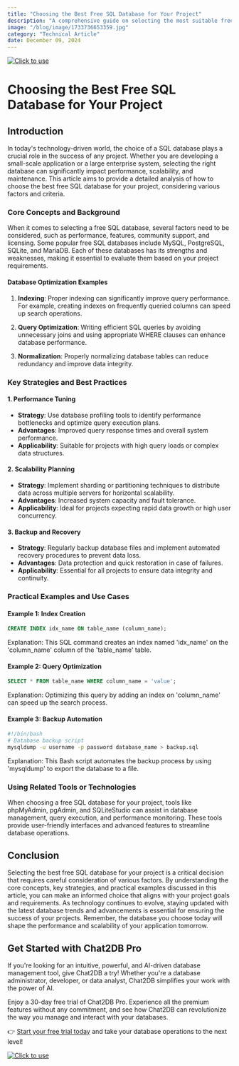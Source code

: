 ```yaml
---
title: "Choosing the Best Free SQL Database for Your Project"
description: "A comprehensive guide on selecting the most suitable free SQL database for your project needs."
image: "/blog/image/1733736653359.jpg"
category: "Technical Article"
date: December 09, 2024
---
```

[![Click to use](/image/blog/bg/chat2db1.png)](https://app.chat2db.ai/)
# Choosing the Best Free SQL Database for Your Project


<Authors date="December 09, 2024">
  <Author name="Jing" link="https://chat2db.ai" />
</Authors>

## Introduction

In today's technology-driven world, the choice of a SQL database plays a crucial role in the success of any project. Whether you are developing a small-scale application or a large enterprise system, selecting the right database can significantly impact performance, scalability, and maintenance. This article aims to provide a detailed analysis of how to choose the best free SQL database for your project, considering various factors and criteria.

### Core Concepts and Background

When it comes to selecting a free SQL database, several factors need to be considered, such as performance, features, community support, and licensing. Some popular free SQL databases include MySQL, PostgreSQL, SQLite, and MariaDB. Each of these databases has its strengths and weaknesses, making it essential to evaluate them based on your project requirements.

#### Database Optimization Examples

1. **Indexing**: Proper indexing can significantly improve query performance. For example, creating indexes on frequently queried columns can speed up search operations.

2. **Query Optimization**: Writing efficient SQL queries by avoiding unnecessary joins and using appropriate WHERE clauses can enhance database performance.

3. **Normalization**: Properly normalizing database tables can reduce redundancy and improve data integrity.

### Key Strategies and Best Practices

#### 1. Performance Tuning

- **Strategy**: Use database profiling tools to identify performance bottlenecks and optimize query execution plans.
- **Advantages**: Improved query response times and overall system performance.
- **Applicability**: Suitable for projects with high query loads or complex data structures.

#### 2. Scalability Planning

- **Strategy**: Implement sharding or partitioning techniques to distribute data across multiple servers for horizontal scalability.
- **Advantages**: Increased system capacity and fault tolerance.
- **Applicability**: Ideal for projects expecting rapid data growth or high user concurrency.

#### 3. Backup and Recovery

- **Strategy**: Regularly backup database files and implement automated recovery procedures to prevent data loss.
- **Advantages**: Data protection and quick restoration in case of failures.
- **Applicability**: Essential for all projects to ensure data integrity and continuity.

### Practical Examples and Use Cases

#### Example 1: Index Creation

```sql
CREATE INDEX idx_name ON table_name (column_name);
```

Explanation: This SQL command creates an index named 'idx_name' on the 'column_name' column of the 'table_name' table.

#### Example 2: Query Optimization

```sql
SELECT * FROM table_name WHERE column_name = 'value';
```

Explanation: Optimizing this query by adding an index on 'column_name' can speed up the search process.

#### Example 3: Backup Automation

```bash
#!/bin/bash
# Database backup script
mysqldump -u username -p password database_name > backup.sql
```

Explanation: This Bash script automates the backup process by using 'mysqldump' to export the database to a file.

### Using Related Tools or Technologies

When choosing a free SQL database for your project, tools like phpMyAdmin, pgAdmin, and SQLiteStudio can assist in database management, query execution, and performance monitoring. These tools provide user-friendly interfaces and advanced features to streamline database operations.

## Conclusion

Selecting the best free SQL database for your project is a critical decision that requires careful consideration of various factors. By understanding the core concepts, key strategies, and practical examples discussed in this article, you can make an informed choice that aligns with your project goals and requirements. As technology continues to evolve, staying updated with the latest database trends and advancements is essential for ensuring the success of your projects. Remember, the database you choose today will shape the performance and scalability of your application tomorrow.

## Get Started with Chat2DB Pro

If you're looking for an intuitive, powerful, and AI-driven database management tool, give Chat2DB a try! Whether you're a database administrator, developer, or data analyst, Chat2DB simplifies your work with the power of AI.

Enjoy a 30-day free trial of Chat2DB Pro. Experience all the premium features without any commitment, and see how Chat2DB can revolutionize the way you manage and interact with your databases.

👉 [Start your free trial today](https://app.chat2db.ai/) and take your database operations to the next level!

[![Click to use](/image/blog/bg/chat2db.jpg)](https://app.chat2db.ai/)